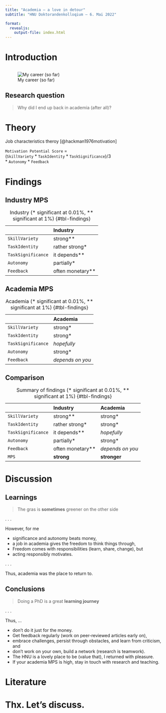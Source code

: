 ```yaml
---
title: "Academia — a love in detour"
subtitle: "HNU Doktorandenkolloqium — 6. Mai 2022"

format: 
  revealjs:
    output-file: index.html
---
```


# Introduction {background-color=blue .vertical-center}

## {background-color=blue background-image="images/climbing.jpg"}

## 

![My career (so far)](images/career.svg){#fig-career}

## Research question {.vertical-center}

> Why did I end up back in academia (after all)?

# Theory {.vertical-center}

Job characteristics theroy [@hackman1976motivation]

`Motivation Potential Score` =  
(`SkillVariety` * `TaskIdentity` * `TaskSignificance`)/3  
* `Autonomy` * `Feedback`

# Findings {background-color=blue .vertical-center}

## Industry MPS

|                    | Industry         |
|:-------------------|:-----------------|
|     `SkillVariety` | strong**         |
|     `TaskIdentity` | rather strong*   |
| `TaskSignificance` | it depends**     |
|         `Autonomy` | partially*       | 
|         `Feedback` | often monetary** |

: Industry (* significant at 0.01%, ** significant at 1%) {#tbl-findings}

## Academia MPS

|                    | Academia         |
|:-------------------|:-----------------|
|     `SkillVariety` | strong*          |
|     `TaskIdentity` | strong*          |
| `TaskSignificance` | *hopefully*      |
|         `Autonomy` | strong*          | 
|         `Feedback` | *depends on you* |

: Academia (* significant at 0.01%, ** significant at 1%) {#tbl-findings}

## Comparison

|                    | Industry         | Academia          |
|:-------------------|:-----------------|:------------------|
|     `SkillVariety` | strong**         | strong*           |
|     `TaskIdentity` | rather strong*   | strong*           |
| `TaskSignificance` | it depends**     | *hopefully*       |
|         `Autonomy` | partially*       | strong*           |
|         `Feedback` | often monetary** | *depends on you*  |
|              `MPS` | __strong__       | __stronger__      |

: Summary of findings (* significant at 0.01%, ** significant at 1%) {#tbl-findings}

# Discussion {background-color=blue .vertical-center}

## Learnings

> The gras is **sometimes** greener on the other side

. . . 

However, for me 

:::{.incremental}
- significance and autonomy beats money,
- a job in academia gives the freedom to think things through,
- Freedom comes with responsibilities (learn, share, change), but
- acting responsibly motivates.
::: 

. . .

Thus, academia was the place to return to.

## Conclusions

> Doing a PhD is a great __learning journey__

. . .

Thus, ... 

:::{.incremental}
- don't do it just for the money.
- Get feedback regularly (work on peer-reviewed articles early on),
- embrace challenges, persist through obstacles, and learn from criticism, and
- don't work on your own, build a network (research is teamwork).
- The HNU is a lovely place to be (value that), I returned with pleasure.
- If your academia MPS is high, stay in touch with research and teaching.
:::


# Literature
::: {#refs}
:::

# Thx. Let's discuss. {background-color=lightGrey background-image="images/question.jpeg" .vertical-center}